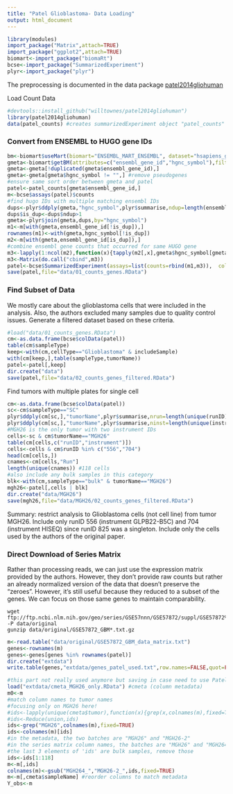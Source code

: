 ```yaml
---
title: "Patel Glioblastoma- Data Loading"
output: html_document
---
```


```r
library(modules)
import_package("Matrix",attach=TRUE)
import_package("ggplot2",attach=TRUE)
biomart<-import_package("biomaRt")
bcse<-import_package("SummarizedExperiment")
plyr<-import_package("plyr")
```

The preprocessing is documented in the data package [patel2014gliohuman](https://github.com/willtownes/patel2014gliohuman)

Load Count Data

```r
#devtools::install_github("willtownes/patel2014gliohuman")
library(patel2014gliohuman)
data(patel_counts) #creates summarizedExperiment object "patel_counts"
```

### Convert from ENSEMBL to HUGO gene IDs

```r
bm<-biomart$useMart(biomart="ENSEMBL_MART_ENSEMBL", dataset="hsapiens_gene_ensembl", host="jul2015.archive.ensembl.org")
gmeta<-biomart$getBM(attributes=c("ensembl_gene_id","hgnc_symbol"),filters="ensembl_gene_id",values=rownames(patel_counts),mart=bm)
gmeta<-gmeta[!duplicated(gmeta$ensembl_gene_id),]
gmeta<-gmeta[gmeta$hgnc_symbol != "",] #remove pseudogenes
#ensure same sort order between gmeta and patel
patel<-patel_counts[gmeta$ensembl_gene_id,] 
m<-bcse$assays(patel)$counts
#find hugo IDs with multiple matching ensembl IDs
dups<-plyr$ddply(gmeta,"hgnc_symbol",plyr$summarise,ndup=length(ensembl_gene_id))
dups$is_dup<-dups$ndup>1
gmeta<-plyr$join(gmeta,dups,by="hgnc_symbol")
m1<-m[with(gmeta,ensembl_gene_id[!is_dup]),]
rownames(m1)<-with(gmeta,hgnc_symbol[!is_dup])
m2<-m[with(gmeta,ensembl_gene_id[is_dup]),]
#combine ensembl gene counts that occurred for same HUGO gene
m3<-lapply(1:ncol(m2),function(x){tapply(m2[,x],gmeta$hgnc_symbol[gmeta$is_dup],sum)})
m3<-Matrix(do.call("cbind",m3))
patel<-bcse$SummarizedExperiment(assays=list(counts=rbind(m1,m3)),  colData=bcse$colData(patel))
save(patel,file="data/01_counts_genes.RData")
```

### Find Subset of Data
We mostly care about the glioblastoma cells that were included in the analysis. Also, the authors excluded many samples due to quality control issues. Generate a filtered dataset based on these criteria.

```r
#load("data/01_counts_genes.RData")
cm<-as.data.frame(bcse$colData(patel))
table(cm$sampleType)
keep<-with(cm,cellType=="Glioblastoma" & includeSample)
with(cm[keep,],table(sampleType,tumorName))
patel<-patel[,keep]
dir.create("data")
save(patel,file="data/02_counts_genes_filtered.RData")
```

Find tumors with multiple plates for single cell

```r
cm<-as.data.frame(bcse$colData(patel))
sc<-cm$sampleType=="SC"
plyr$ddply(cm[sc,],"tumorName",plyr$summarise,nrun=length(unique(runID)))
plyr$ddply(cm[sc,],"tumorName",plyr$summarise,ninst=length(unique(instrument)))
#MGH26 is the only tumor with two instrument IDs
cells<-sc & cm$tumorName=="MGH26"
table(cm[cells,c("runID","instrument")])
cells<-cells & cm$runID %in% c("556","704")
head(cm[cells,])
cnames<-cm[cells,"Run"]
length(unique(cnames)) #118 cells
#also include any bulk samples in this category
blk<-with(cm,sampleType=="bulk" & tumorName=="MGH26")
mgh26<-patel[,cells | blk]
dir.create("data/MGH26")
save(mgh26,file="data/MGH26/02_counts_genes_filtered.RData")
```

Summary: restrict analysis to Glioblastoma cells (not cell line) from tumor MGH26. Include only runID 556 (instrument GLPB22-B5C) and 704 (instrument HISEQ) since runID 825 was a singleton. Include only the cells used by the authors of the original paper.

### Direct Download of Series Matrix

Rather than processing reads, we can just use the expression matrix provided by the authors. However, they don't provide raw counts but rather an already normalized version of the data that doesn't preserve the "zeroes". However, it's still useful because they reduced to a subset of the genes. We can focus on those same genes to maintain comparability.
```
wget ftp://ftp.ncbi.nlm.nih.gov/geo/series/GSE57nnn/GSE57872/suppl/GSE57872%5FGBM%5Fdata%5Fmatrix.txt.gz -P data/original
gunzip data/original/GSE57872_GBM*.txt.gz
```

```r
m<-read.table("data/original/GSE57872_GBM_data_matrix.txt")
genes<-rownames(m)
genes<-genes[genes %in% rownames(patel)]
dir.create("extdata")
write.table(genes,"extdata/genes_patel_used.txt",row.names=FALSE,quot=FALSE,col.names=FALSE)
```

```r
#this part not really used anymore but saving in case need to use Patel's normalized data later
load("extdata/cmeta_MGH26_only.RData") #cmeta (column metadata)
m0<-m
#match column names to tumor names
#focusing only on MGH26 here!
#ids<-lapply(unique(cmeta$tumor),function(x){grep(x,colnames(m),fixed=TRUE)})
#ids<-Reduce(union,ids)
ids<-grep("MGH26",colnames(m),fixed=TRUE)
ids<-colnames(m)[ids]
#in the metadata, the two batches are "MGH26" and "MGH26-2"
#in the series matrix column names, the batches are "MGH26" and "MGH264"
#the last 3 elements of 'ids' are bulk samples, remove those
ids<-ids[1:118]
m<-m[,ids]
colnames(m)<-gsub("MGH264_","MGH26-2_",ids,fixed=TRUE)
m<-m[,cmeta$sampleName] #reorder columns to match metadata
Y_obs<-m
```